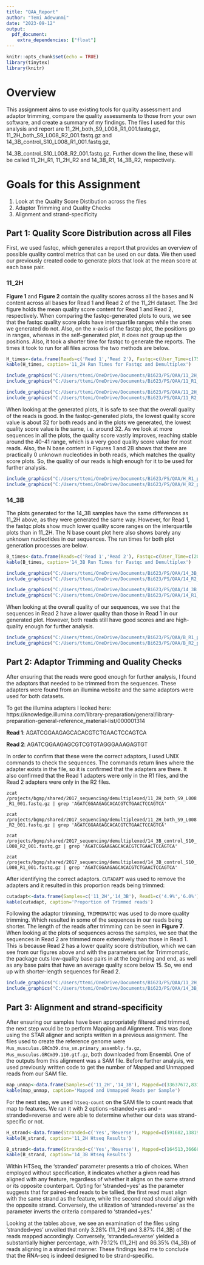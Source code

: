 ---
title: "QAA_Report"
author: "Temi Adewunmi"
date: "2023-09-12"
output: 
  pdf_document:
    extra_dependencies: ["float"]
---

```{r setup, include=FALSE}
knitr::opts_chunk$set(echo = TRUE)
library(tinytex)
library(knitr)
```

# Overview

This assignment aims to use existing tools for quality assessment and adaptor trimming, compare the quality assessments to those from your own software, and create a summary of my findings. The files I used for this analysis and report are 11_2H_both_S9_L008_R1_001.fastq.gz, 
11_2H_both_S9_L008_R2_001.fastq.gz and  14_3B_control_S10_L008_R1_001.fastq.gz, 

14_3B_control_S10_L008_R2_001.fastq.gz. Further down the line, these will be called 11_2H_R1, 11_2H_R2 and 14_3B_R1, 14_3B_R2, respectively. 

# Goals for this Assignment
1. Look at the Quality Score Distibution across the files
2. Adaptor Trimming and Quality Checks
3. Alignment and strand-specificity


## Part 1: Quality Score Distribution across all Files
First, we used fastqc, which generates a report that provides an overview of possible quality control metrics that can be used on our data. We then used our previously created code to generate plots that look at the mean score at each base pair.

### 11_2H

**Figure 1** and **Figure 2** contain the quality scores across all the bases and N content across all bases for Read 1 and Read 2 of the 11_2H dataset. The 3rd figure holds the mean quality score content for Read 1 and Read 2, respectively. When comparing the fastqc-generated plots to ours, we see that the fastqc quality score plots have interquartile ranges while the ones we generated do not. Also, on the x-axis of the fastqc plot, the positions go in ranges, whereas in the self-generated plot, it does not group up the positions. Also, it took a  shorter time for fastqc to generate the reports. The times it took to run for all files across the two methods are below.


```{r,echo=FALSE}
H_times<-data.frame(Reads=c('Read 1','Read 2'), Fastqc=c(User_Time=c(75.33,75.28), System_Time=c(3.76,3.97),Elapsed_Time=c(1,1)), Demultiplex=c(PS8_User_Time=c(250.55,238.36),PS8_System_Time=c(2.50,2.44),PS8_Elapsed_Time=c(4, 3)))
kable(H_times, caption='11_2H Run Times for Fastqc and Demultiplex')
```

```{r echo=FALSE, out.width="250px", fig.cap="11-2H-R1 fastqc per base mean quality score",fig.show='hold',fig.pos='H'}
include_graphics("C:/Users/ttemi/OneDrive/Documents/Bi623/PS/QAA/11_2H_R1_fastqc.png")
include_graphics("C:/Users/ttemi/OneDrive/Documents/Bi623/PS/QAA/11_R1_Nbase.png")
```

```{r echo=FALSE, out.width="250px", fig.cap="11-2H-R2 fastqc per base mean quality score",fig.show='hold',fig.pos='H'}
include_graphics("C:/Users/ttemi/OneDrive/Documents/Bi623/PS/QAA/11_2H_R2_fastqc.png")
include_graphics("C:/Users/ttemi/OneDrive/Documents/Bi623/PS/QAA/11_R2_Nbase.png")
```

When looking at the generated plots, it is safe to see that the overall quality of the reads is good. In the fastqc-generated plots, the lowest quality score value is about 32 for both reads and in the plots we generated, the lowest quality score value is the same, i.e. around 32. As we look at more sequences in all the plots, the quality score vastly improves, reaching stable around the 40-41 range, which is a very good quality score value for most reads. Also, the N base content in Figures 1 and 2B shows that there are practically 0 unknown nucleotides in both reads, which matches the quality score plots. So, the quality of our reads is high enough for it to be used for further analysis. 

```{r echo=FALSE, out.width="250px", fig.cap="11-2H Mean Score per base mean quality score. Read 1 and Read 2 respectively",fig.show='hold',fig.pos='H'}
include_graphics("C:/Users/ttemi/OneDrive/Documents/Bi623/PS/QAA/H_R1_plot.png")
include_graphics("C:/Users/ttemi/OneDrive/Documents/Bi623/PS/QAA/H_R2_plot.png")
```

### 14_3B

The plots generated for the 14_3B samples have the same differences as 11_2H above, as they were generated the same way. However, for Read 1, the fastqc plots show much lower quality score ranges on the interquartile plots than in 11_2H. The N base count plot here also shows barely any unknown nucleotides in our sequences. The run times for both plot generation processes are below.

```{r,echo=FALSE}
B_times<-data.frame(Reads=c('Read 1','Read 2'), Fastqc=c(User_Time=c(20.76,21.46), System_Time=c(1.11,1.18),Elapsed_Time=c(21.5,22.15)),Demultiplex=c(PS8_User_Time=c(58.70,58.48),PS8_System_Time=c(2.14,2.29),PS8_Elapsed_Time=c(58.92, 58.43)))
kable(B_times, caption='14_3B Run Times for Fastqc and Demultiplex')
```


```{r echo=FALSE, out.width="250px", fig.cap="14-3B-R2 fastqc per base mean quality score",fig.show='hold',fig.pos='H'}
include_graphics("C:/Users/ttemi/OneDrive/Documents/Bi623/PS/QAA/14_3B_R2_fatsqc.png")
include_graphics("C:/Users/ttemi/OneDrive/Documents/Bi623/PS/QAA/14_R2_Nbase.png")
```

```{r echo=FALSE, out.width="250px", fig.cap="14-3B-R1 fastqc per base mean quality score",fig.show='hold',fig.pos='H'}
include_graphics("C:/Users/ttemi/OneDrive/Documents/Bi623/PS/QAA/14_3B_R1_fastqc.png")
include_graphics("C:/Users/ttemi/OneDrive/Documents/Bi623/PS/QAA/14_R1_Nbase.png")
```

When looking at the overall quality of our sequences, we see that the sequences in Read 2 have a lower quality than those in Read 1 in our generated plot. However, both reads still have good scores and are high-quality enough for further analysis.


```{r echo=FALSE, out.width="250px", fig.cap=" 14-3B Mean Score per base mean quality scoreRead 1 and Read 2 respectively",fig.show='hold',fig.pos='H'}
include_graphics("C:/Users/ttemi/OneDrive/Documents/Bi623/PS/QAA/B_R1_plot.png")
include_graphics("C:/Users/ttemi/OneDrive/Documents/Bi623/PS/QAA/B_R2_plot.png")
```


## Part 2: Adaptor Trimming and Quality Checks

After ensuring that the reads were good enough for further analysis, I found the adaptors that needed to be trimmed from the sequences. These adapters were found from an illumina website and the same adaptors were used for both datasets.

To get the illumina adapters I looked here: https://knowledge.illumina.com/library-preparation/general/library-preparation-general-reference_material-list/000001314

**Read 1**: AGATCGGAAGAGCACACGTCTGAACTCCAGTCA

**Read 2**: AGATCGGAAGAGCGTCGTGTAGGGAAAGAGTGT

In order to confirm that these were the correct adaptors, I used UNIX commands to check the sequences. The commands return lines where the adapter exists in the file, so it is confirmed that the adapters are there. It also confirmed that the Read 1 adapters were only in the R1 files, and the Read 2 adapters were only in the R2 files.

`zcat /projects/bgmp/shared/2017_sequencing/demultiplexed/11_2H_both_S9_L008_R1_001.fastq.gz | grep 'AGATCGGAAGAGCACACGTCTGAACTCCAGTCA'`

`zcat /projects/bgmp/shared/2017_sequencing/demultiplexed/11_2H_both_S9_L008_R2_001.fastq.gz | grep 'AGATCGGAAGAGCACACGTCTGAACTCCAGTCA'`

`zcat /projects/bgmp/shared/2017_sequencing/demultiplexed/14_3B_control_S10_L008_R2_001.fastq.gz | grep 'AGATCGGAAGAGCACACGTCTGAACTCCAGTCA'`

`zcat /projects/bgmp/shared/2017_sequencing/demultiplexed/14_3B_control_S10_L008_R1_001.fastq.gz | grep 'AGATCGGAAGAGCACACGTCTGAACTCCAGTCA'`

After identifying the correct adaptors. `CUTADAPT` was used to remove the adapters and it resulted in this proportion reads being trimmed:

```{r,echo=FALSE}
cutadapt<-data.frame(Samples=c('11_2H','14_3B'), Read1=c('4.9%','6.0%'), Read2=c('5.7%','6.7%'))
kable(cutadapt, caption='Proportion of Trimmed reads')
```

Following the adaptor trimming, `TRIMMOMATIC` was used to do more quality trimming. Which resulted in some of the sequences in our reads being shorter. The length of the reads after trimming can be seen in **Figure 7**. When looking at the plots of sequences across the samples, we see that the sequences in Read 2 are trimmed more extensively than those in Read 1. This is because Read 2 has a lower quality score distribution, which we can see from our figures above and with the parameters set for Trimmomatic, the package cuts low-quality base pairs in at the beginning and end, as well as any base pairs that have an average quality score below 15. So, we end up with shorter-length sequences for Read 2.

```{r echo=FALSE, out.width="250px", fig.cap="Read Lengths for Both sets samples",fig.show='hold',fig.pos='H'}
include_graphics("C:/Users/ttemi/OneDrive/Documents/Bi623/PS/QAA/11_2H_paired2.png")
include_graphics("C:/Users/ttemi/OneDrive/Documents/Bi623/PS/QAA/14_3B_paired2.png")
```

## Part 3: Alignment and strand-specificity

After ensuring our samples have been appropriately filtered and trimmed, the next step would be to perform Mapping and Alignment. This was done using the STAR aligner and scripts written in a previous assignment. The files used to create the reference genome were `Mus_musculus.GRCm39.dna_sm.primary_assembly.fa.gz`, `Mus_musculus.GRCm39.110.gtf.gz`, both downloaded from Ensembl. One of the outputs from this alignment was a SAM file. Before further analysis, we used previously written code to get the number of Mapped and Unmapped reads from our SAM file.

```{r,echo=FALSE}
map_unmap<-data.frame(Samples=c('11_2H','14_3B'), Mapped=c(33637672,8312388), Unmapped=c(1293554,180916))
kable(map_unmap, caption='Mapped and Unmapped Reads per Sample')
```

For the next step, we used `htseq-count` on the SAM file  to count reads that map to features. We ran it with 2 options --stranded=yes and --stranded=reverse and were able to determine whether our data was strand-specific or not. 

```{r,echo=FALSE}
H_strand<-data.frame(Stranded=c('Yes','Reverse'), Mapped=c(591682,13819087), Total_Reads=c(17465613,17465613), Percent_Map=c('3.38%','79.12%'))
kable(H_strand, caption='11_2H Htseq Results')

B_strand<-data.frame(Stranded=c('Yes','Reverse'), Mapped=c(164513,3666879), Total_Reads=c(4246652,4246652), Percent_Map=c('3.87%','86.35%'))
kable(B_strand, caption='14_3B Htseq Results')
```

Within HTSeq, the 'stranded' parameter presents a trio of choices. When employed without specification, it indicates whether a given read has aligned with any feature, regardless of whether it aligns on the same strand or its opposite counterpart. Opting for 'stranded=yes' as the parameter suggests that for paired-end reads to be tallied, the first read must align with the same strand as the feature, while the second read should align with the opposite strand. Conversely, the utilization of 'stranded=reverse' as the parameter inverts the criteria compared to 'stranded=yes.'

Looking at the tables above, we see an examination of the files using 'stranded=yes' unveiled that only 3.28% (11_2H) and 3.87% (14_3B) of the reads mapped accordingly. Conversely, 'stranded=reverse' yielded a substantially higher percentage, with 79.12% (11_2H) and 86.35% (14_3B) of reads aligning in a stranded manner. These findings lead me to conclude that the RNA-seq is indeed designed to be strand-specific.



